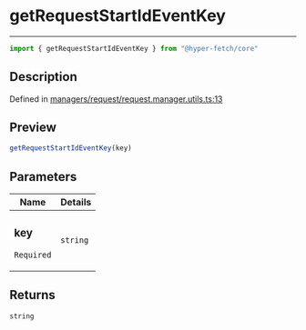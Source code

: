 

# getRequestStartIdEventKey

<div class="api-docs__separator" data-reactroot="">

---

</div><div class="api-docs__import" data-reactroot="">

```ts
import { getRequestStartIdEventKey } from "@hyper-fetch/core"
```

</div><div class="api-docs__section">

## Description

</div><div class="api-docs__description"><span class="api-docs__do-not-parse">



</span></div><p class="api-docs__definition">

Defined in [managers/request/request.manager.utils.ts:13](https://github.com/BetterTyped/hyper-fetch/blob/cc329b91/packages/core/src/managers/request/request.manager.utils.ts#L13)

</p><div class="api-docs__section">

## Preview

</div><div class="api-docs__preview fn">

```ts
getRequestStartIdEventKey(key)
```

</div><div class="api-docs__section">

## Parameters

</div><div class="api-docs__parameters"><table><thead><tr><th>Name</th><th>Details</th></tr></thead><tbody><tr param-data="key"><td class="api-docs__param-name required">

### key 

`Required`

</td><td class="api-docs__param-type">

`string`

</td></tr></tbody></table></div><div class="api-docs__section">

## Returns

</div><div class="api-docs__returns">

```ts
string
```

</div>